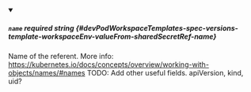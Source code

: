 
<details className="config-field" data-expandable="false" open>
<summary>

##### `name` <span className="config-field-required" data-required="false">required</span> <span className="config-field-type">string</span> <span className="config-field-default"></span> <span className="config-field-enum"></span> {#devPodWorkspaceTemplates-spec-versions-template-workspaceEnv-valueFrom-sharedSecretRef-name}

Name of the referent.
More info: https://kubernetes.io/docs/concepts/overview/working-with-objects/names/#names
TODO: Add other useful fields. apiVersion, kind, uid?

</summary>



</details>
